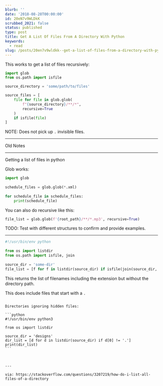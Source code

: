 ```yaml
---
blurb: ''
date: '2018-08-28T00:00:00'
id: 20eN7v9WLDkK
scrubbed_2021: false
status: published
type: post
title: Get A List Of Files From A Directory With Python
keywords:
  - read
slug: /posts/20en7v9wldkk--get-a-list-of-files-from-a-directory-with-python
---
```









This works to get a list of files recursively: 


```python
import glob
from os.path import isfile

source_directory = 'some/path/to/files'

source_files = [
    file for file in glob.glob(
        f"{source_directory}/**/*",
        recursive=True
    )
    if isfile(file)
]
```

NOTE: Does not pick up `.` invisible files. 






---

Old Notes

---

Getting a list of files in python 

Glob works:

```python
import glob
    
schedule_files = glob.glob(*.xml)
    
for schedule_file in schedule_files:
    print(schedule_file)
```


You can also do recursive like this:

```python
file_list = glob.glob(f'{root_path}/**/*.mp3', recursive=True)
```

    
TODO: Test with different structures to confirm and provide examples. 


---


```python
#!/usr/bin/env python
    
from os import listdir
from os.path import isfile, join
    
source_dir = 'some-dir'
file_list = [f for f in listdir(source_dir) if isfile(join(source_dir, f))]
```
    
This returns the list of filenames including the extension but without the directory path.
    
This does include files that start with a `.`
    
    
    
~~~

Directories ignoring hidden files:

```python
#!/usr/bin/env python3

from os import listdir

source_dir = 'designs'
dir_list = [d for d in listdir(source_dir) if d[0] != '.']
print(dir_list)
```


    
---

via: https://stackoverflow.com/questions/3207219/how-do-i-list-all-files-of-a-directory
